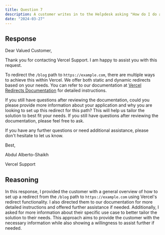 ```yaml
---
title: Question 7
description: A customer writes in to the Helpdesk asking "How do I do a redirect from the /blog path to https://example.com?" Please write a reply to the customer. Feel free to add any information about your decision making process after the reply.
date: "2024-03-27"
---
```


## Response
Dear Valued Customer,

Thank you for contacting Vercel Support. I am happy to assist you with this request.

To redirect the `/blog` path to `https://example.com`, there are multiple ways to achieve this within Vercel. We offer both static and dynamic redirects based on your needs. You can refer to our documentation at [Vercel Redirects Documentation](https://vercel.com/docs/edge-network/redirects) for detailed instructions.

If you still have questions after reviewing the documentation, could you please provide more information about your application and why you are looking to set up this redirect for this path? This will help us tailor the solution to best fit your needs. If you still have questions after reviewing the documentation, please feel free to ask.

If you have any further questions or need additional assistance, please don't hesitate to let us know.

Best,

Abdul Alberto-Shaikh

Vercel Support

## Reasoning
In this response, I provided the customer with a general overview of how to set up a redirect from the `/blog` path to `https://example.com` using Vercel's redirect functionality. I also directed them to our documentation for more detailed instructions and offered further assistance if needed. Additionally, I asked for more information about their specific use case to better tailor the solution to their needs. This approach aims to provide the customer with the necessary information while also showing a willingness to assist further if needed.